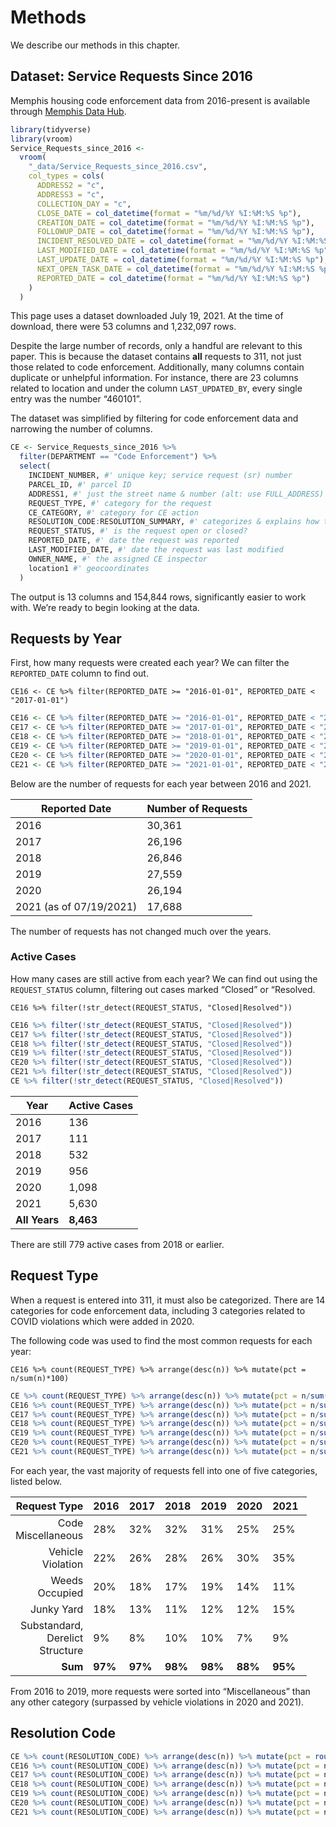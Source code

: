 # Methods

We describe our methods in this chapter.

## Dataset: Service Requests Since 2016

Memphis housing code enforcement data from 2016-present is available through [Memphis Data Hub](https://data.memphistn.gov/dataset/Service-Requests-since-2016/hmd4-ddta).

```r
library(tidyverse)
library(vroom)
Service_Requests_since_2016 <-
  vroom(
    "_data/Service_Requests_since_2016.csv",
    col_types = cols(
      ADDRESS2 = "c",
      ADDRESS3 = "c",
      COLLECTION_DAY = "c",
      CLOSE_DATE = col_datetime(format = "%m/%d/%Y %I:%M:%S %p"),
      CREATION_DATE = col_datetime(format = "%m/%d/%Y %I:%M:%S %p"),
      FOLLOWUP_DATE = col_datetime(format = "%m/%d/%Y %I:%M:%S %p"),
      INCIDENT_RESOLVED_DATE = col_datetime(format = "%m/%d/%Y %I:%M:%S %p"),
      LAST_MODIFIED_DATE = col_datetime(format = "%m/%d/%Y %I:%M:%S %p"),
      LAST_UPDATE_DATE = col_datetime(format = "%m/%d/%Y %I:%M:%S %p"),
      NEXT_OPEN_TASK_DATE = col_datetime(format = "%m/%d/%Y %I:%M:%S %p"),
      REPORTED_DATE = col_datetime(format = "%m/%d/%Y %I:%M:%S %p")
    )
  )
```

This page uses a dataset downloaded July 19, 2021. At the time of download, there were 53 columns and 1,232,097 rows.

Despite the large number of records, only a handful are relevant to this paper. This is because the dataset contains **all** requests to 311, not just those related to code enforcement. Additionally, many columns contain duplicate or unhelpful information. For instance, there are 23 columns related to location and under the column `LAST_UPDATED_BY`, every single entry was the number "460101".

The dataset was simplified by filtering for code enforcement data and narrowing the number of columns.

```r
CE <- Service_Requests_since_2016 %>%
  filter(DEPARTMENT == "Code Enforcement") %>%
  select(
    INCIDENT_NUMBER, #' unique key; service request (sr) number
    PARCEL_ID, #' parcel ID
    ADDRESS1, #' just the street name & number (alt: use FULL_ADDRESS)
    REQUEST_TYPE, #' category for the request
    CE_CATEGORY, #' category for CE action
    RESOLUTION_CODE:RESOLUTION_SUMMARY, #' categorizes & explains how the request resolved
    REQUEST_STATUS, #' is the request open or closed?
    REPORTED_DATE, #' date the request was reported
    LAST_MODIFIED_DATE, #' date the request was last modified
    OWNER_NAME, #' the assigned CE inspector
    location1 #' geocoordinates
  )
```

The output is 13 columns and 154,844 rows, significantly easier to work with. We're ready to begin looking at the data.

## Requests by Year

First, how many requests were created each year? We can filter the `REPORTED_DATE` column to find out.

`CE16 <- CE %>% filter(REPORTED_DATE >= "2016-01-01", REPORTED_DATE < "2017-01-01")`

```r
CE16 <- CE %>% filter(REPORTED_DATE >= "2016-01-01", REPORTED_DATE < "2017-01-01")
CE17 <- CE %>% filter(REPORTED_DATE >= "2017-01-01", REPORTED_DATE < "2018-01-01")
CE18 <- CE %>% filter(REPORTED_DATE >= "2018-01-01", REPORTED_DATE < "2019-01-01")
CE19 <- CE %>% filter(REPORTED_DATE >= "2019-01-01", REPORTED_DATE < "2020-01-01")
CE20 <- CE %>% filter(REPORTED_DATE >= "2020-01-01", REPORTED_DATE < "2021-01-01")
CE21 <- CE %>% filter(REPORTED_DATE >= "2021-01-01", REPORTED_DATE < "2022-01-01")
```

Below are the number of requests for each year between 2016 and 2021.

| Reported Date           | Number of Requests |
|-------------------------|--------------------|
| 2016                    | 30,361             |
| 2017                    | 26,196             |
| 2018                    | 26,846             |
| 2019                    | 27,559             |
| 2020                    | 26,194             |
| 2021 (as of 07/19/2021) | 17,688             |

The number of requests has not changed much over the years.

### Active Cases

How many cases are still active from each year? We can find out using the `REQUEST_STATUS` column, filtering out cases marked "Closed" or "Resolved.

`CE16 %>% filter(!str_detect(REQUEST_STATUS, "Closed|Resolved"))`

```r
CE16 %>% filter(!str_detect(REQUEST_STATUS, "Closed|Resolved"))
CE17 %>% filter(!str_detect(REQUEST_STATUS, "Closed|Resolved"))
CE18 %>% filter(!str_detect(REQUEST_STATUS, "Closed|Resolved"))
CE19 %>% filter(!str_detect(REQUEST_STATUS, "Closed|Resolved"))
CE20 %>% filter(!str_detect(REQUEST_STATUS, "Closed|Resolved"))
CE21 %>% filter(!str_detect(REQUEST_STATUS, "Closed|Resolved"))
CE %>% filter(!str_detect(REQUEST_STATUS, "Closed|Resolved"))
```

| Year          | Active Cases |
|---------------|--------------|
| 2016          | 136          |
| 2017          | 111          |
| 2018          | 532          |
| 2019          | 956          |
| 2020          | 1,098        |
| 2021          | 5,630        |
| **All Years** | **8,463**    |

There are still 779 active cases from 2018 or earlier.

## Request Type

When a request is entered into 311, it must also be categorized. There are 14 categories for code enforcement data, including 3 categories related to COVID violations which were added in 2020.

The following code was used to find the most common requests for each year:

`CE16 %>% count(REQUEST_TYPE) %>% arrange(desc(n)) %>% mutate(pct = n/sum(n)*100)`

```r
CE %>% count(REQUEST_TYPE) %>% arrange(desc(n)) %>% mutate(pct = n/sum(n)*100)
CE16 %>% count(REQUEST_TYPE) %>% arrange(desc(n)) %>% mutate(pct = n/sum(n)*100)
CE17 %>% count(REQUEST_TYPE) %>% arrange(desc(n)) %>% mutate(pct = n/sum(n)*100)
CE18 %>% count(REQUEST_TYPE) %>% arrange(desc(n)) %>% mutate(pct = n/sum(n)*100)
CE19 %>% count(REQUEST_TYPE) %>% arrange(desc(n)) %>% mutate(pct = n/sum(n)*100)
CE20 %>% count(REQUEST_TYPE) %>% arrange(desc(n)) %>% mutate(pct = n/sum(n)*100)
CE21 %>% count(REQUEST_TYPE) %>% arrange(desc(n)) %>% mutate(pct = n/sum(n)*100)
```

For each year, the vast majority of requests fell into one of five categories, listed below.

+---------------------------------+---------+---------+---------+---------+---------+---------+-------------+---------+
| Request Type                    | 2016    | 2017    | 2018    | 2019    | 2020    | 2021    | All         | Years   |
+================================:+=========+=========+=========+=========+=========+=========+============:+=========+
| Code Miscellaneous              | 28%     | 32%     | 32%     | 31%     | 25%     | 25%     | **45,028**  | **29%** |
+---------------------------------+---------+---------+---------+---------+---------+---------+-------------+---------+
| Vehicle Violation               | 22%     | 26%     | 28%     | 26%     | 30%     | 35%     | **42,249**  | **27%** |
+---------------------------------+---------+---------+---------+---------+---------+---------+-------------+---------+
| Weeds Occupied                  | 20%     | 18%     | 17%     | 19%     | 14%     | 11%     | **26,161**  | **17%** |
+---------------------------------+---------+---------+---------+---------+---------+---------+-------------+---------+
| Junky Yard                      | 18%     | 13%     | 11%     | 12%     | 12%     | 15%     | **21,283**  | **14%** |
+---------------------------------+---------+---------+---------+---------+---------+---------+-------------+---------+
| Substandard, Derelict Structure | 9%      | 8%      | 10%     | 10%     | 7%      | 9%      | **13,778**  | **9%**  |
+---------------------------------+---------+---------+---------+---------+---------+---------+-------------+---------+
| **Sum**                         | **97%** | **97%** | **98%** | **98%** | **88%** | **95%** | **148,499** | **96%** |
+---------------------------------+---------+---------+---------+---------+---------+---------+-------------+---------+

From 2016 to 2019, more requests were sorted into "Miscellaneous" than any other category (surpassed by vehicle violations in 2020 and 2021).

<!--# omg can I just outright say that is horrible data management? -->

## Resolution Code

<!--# Should I filter to just Misc & Derelict cases at this point? -->

```r
CE %>% count(RESOLUTION_CODE) %>% arrange(desc(n)) %>% mutate(pct = round(n/sum(n)*100))
CE16 %>% count(RESOLUTION_CODE) %>% arrange(desc(n)) %>% mutate(pct = n/sum(n)*100)
CE17 %>% count(RESOLUTION_CODE) %>% arrange(desc(n)) %>% mutate(pct = n/sum(n)*100)
CE18 %>% count(RESOLUTION_CODE) %>% arrange(desc(n)) %>% mutate(pct = n/sum(n)*100)
CE19 %>% count(RESOLUTION_CODE) %>% arrange(desc(n)) %>% mutate(pct = n/sum(n)*100)
CE20 %>% count(RESOLUTION_CODE) %>% arrange(desc(n)) %>% mutate(pct = n/sum(n)*100)
CE21 %>% count(RESOLUTION_CODE) %>% arrange(desc(n)) %>% mutate(pct = n/sum(n)*100)
```
